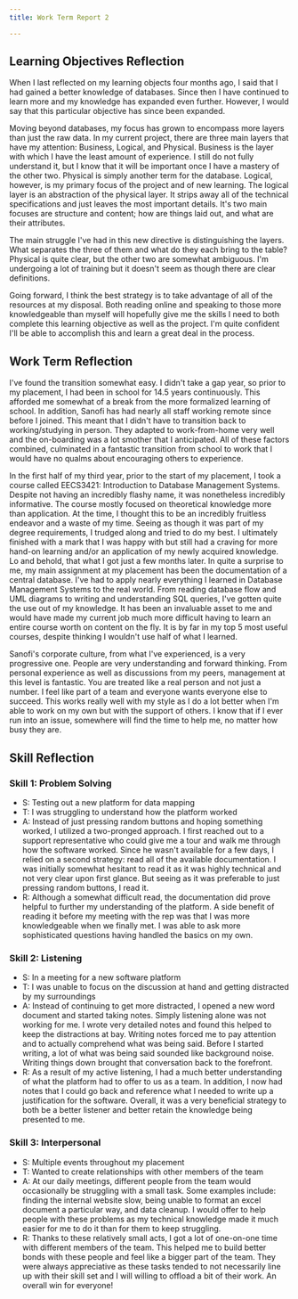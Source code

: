 ```yaml
---
title: Work Term Report 2

---
```

## Learning Objectives Reflection

When I last reflected on my learning objects four months ago, I said that I had gained a better knowledge of databases. Since then I have continued to learn more and my knowledge has expanded even further. However, I would say that this particular objective has since been expanded.

Moving beyond databases, my focus has grown to encompass more layers than just the raw data. In my current project, there are three main layers that have my attention: Business, Logical, and Physical. Business is the layer with which I have the least amount of experience. I still do not fully understand it, but I know that it will be important once I have a mastery of the other two. Physical is simply another term for the database. Logical, however, is my primary focus of the project and of new learning. The logical layer is an abstraction of the physical layer. It strips away all of the technical specifications and just leaves the most important details. It's two main focuses are structure and content; how are things laid out, and what are their attributes. 

The main struggle I've had in this new directive is distinguishing the layers. What separates the three of them and what do they each bring to the table? Physical is quite clear, but the other two are somewhat ambiguous. I'm undergoing a lot of training but it doesn't seem as though there are clear definitions. 

Going forward, I think the best strategy is to take advantage of all of the resources at my disposal. Both reading online and speaking to those more knowledgeable than myself will hopefully give me the skills I need to both complete this learning objective as well as the project. I'm quite confident I'll be able to accomplish this and learn a great deal in the process.

<div style="page-break-after: always;"></div>

## Work Term Reflection

I've found the transition somewhat easy. I didn't take a gap year, so prior to my placement, I had been in school for 14.5 years continuously. This afforded me somewhat of a break from the more formalized learning of school. In addition, Sanofi has had nearly all staff working remote since before I joined. This meant that I didn't have to transition back to working/studying in person. They adapted to work-from-home very well and the on-boarding was a lot smother that I anticipated. All of these factors combined, culminated in a fantastic transition from school to work that I would have no qualms about encouraging others to experience.

In the first half of my third year, prior to the start of my placement, I took a course called EECS3421: Introduction to Database Management Systems. Despite not having an incredibly flashy name, it was nonetheless incredibly informative. The course mostly focused on theoretical knowledge more than application. At the time, I thought this to be an incredibly fruitless endeavor and a waste of my time. Seeing as though it was part of my degree requirements, I trudged along and tried to do my best. I ultimately finished with a mark that I was happy with but still had a craving for more hand-on learning and/or an application of my newly acquired knowledge. Lo and behold, that what I got just a few months later. In quite a surprise to me, my main assignment at my placement has been the documentation of a central database. I've had to apply nearly everything I learned in Database Management Systems to the real world. From reading database flow and UML diagrams to writing and understanding SQL queries, I've gotten quite the use out of my knowledge. It has been an invaluable asset to me and would have made my current job much more difficult having to learn an entire course worth on content on the fly. It is by far in my top 5 most useful courses, despite thinking I wouldn't use half of what I learned.

Sanofi's corporate culture, from what I've experienced, is a very progressive one. People are very understanding and forward thinking. From personal experience as well as discussions from my peers, management at this level is fantastic. You are treated like a real person and not just a number. I feel like part of a team and everyone wants everyone else to succeed. This works really well with my style as I do a lot better when I'm able to work on my own but with the support of others. I know that if I ever run into an issue, somewhere will find the time to help me, no matter how busy they are.

<div style="page-break-after: always;"></div>

## Skill Reflection

### Skill 1: Problem Solving

* S: Testing out a new platform for data mapping
* T: I was struggling to understand how the platform worked
* A: Instead of just pressing random buttons and hoping something worked, I utilized a two-pronged approach. I first reached out to a support representative who could give me a tour and walk me through how the software worked. Since he wasn't available for a few days, I relied on a second strategy: read all of the available documentation. I was initially somewhat hesitant to read it as it was highly technical and not very clear upon first glance. But seeing as it was preferable to just pressing random buttons, I read it.
* R: Although a somewhat difficult read, the documentation did prove helpful to further my understanding of the platform. A side benefit of reading it before my meeting with the rep was that I was more knowledgeable when we finally met. I was able to ask more sophisticated questions having handled the basics on my own.

### Skill 2: Listening

* S: In a meeting for a new software platform
* T: I was unable to focus on the discussion at hand and getting distracted by my surroundings
* A: Instead of continuing to get more distracted, I opened a new word document and started taking notes. Simply listening alone was not working for me. I wrote very detailed notes and found this helped to keep the distractions at bay. Writing notes forced me to pay attention and to actually comprehend what was being said. Before I started writing, a lot of what was being said sounded like background noise. Writing things down brought that conversation back to the forefront.
* R: As a result of my active listening, I had a much better understanding of what the platform had to offer to us as a team. In addition, I now had notes that I could go back and reference what I needed to write up a justification for the software. Overall, it was a very beneficial strategy to both be a better listener and better retain the knowledge being presented to me.

### Skill 3: Interpersonal

* S: Multiple events throughout my placement
* T: Wanted to create relationships with other members of the team
* A: At our daily meetings, different people from the team would occasionally be struggling with a small task. Some examples include: finding the internal website slow, being unable to format an excel document a particular way, and data cleanup. I would offer to help people with these problems as my technical knowledge made it much easier for me to do it than for them to keep struggling. 
* R: Thanks to these relatively small acts, I got a lot of one-on-one time with different members of the team. This helped me to build better bonds with these people and feel like a bigger part of the team. They were always appreciative as these tasks tended to not necessarily line up with their skill set and I will willing to offload a bit of their work. An overall win for everyone!

<!-- excl. class name. subtitle: <br/><br/>Co-Op Student: QC Data Logistics and Support<br />Sanofi Pasteur<br />Work Terms To Be Completed: 3<br />Term 2 of 3-->

<!-- Download Button Below -->


<Download />